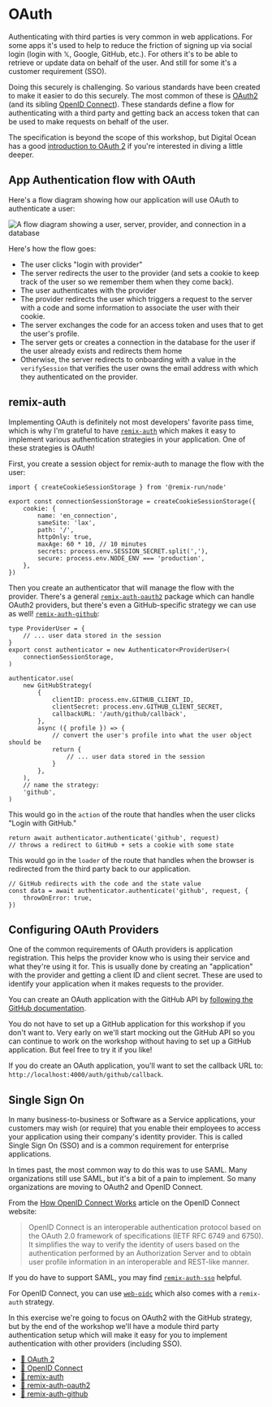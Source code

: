# OAuth

<EpicVideo url="https://www.epicweb.dev/workshops/authentication-strategies-and-implementation/oauth/intro-to-oauth" />

Authenticating with third parties is very common in web applications. For some
apps it's used to help to reduce the friction of signing up via social login
(login with 𝕏, Google, GitHub, etc.). For others it's to be able to retrieve or
update data on behalf of the user. And still for some it's a customer
requirement (SSO).

Doing this securely is challenging. So various standards have been created to
make it easier to do this securely. The most common of these is
[OAuth2](https://oauth.net/2/) (and its sibling
[OpenID Connect](https://openid.net/)). These standards define a flow for
authenticating with a third party and getting back an access token that can be
used to make requests on behalf of the user.

The specification is beyond the scope of this workshop, but Digital Ocean has a good
[introduction to OAuth 2](https://www.digitalocean.com/community/tutorials/an-introduction-to-oauth-2)
if you're interested in diving a little deeper.

## App Authentication flow with OAuth

Here's a flow diagram showing how our application will use OAuth to authenticate
a user:

![A flow diagram showing a user, server, provider, and connection in a database](https://github-production-user-asset-6210df.s3.amazonaws.com/1500684/269059627-5265f0b8-c364-453b-806e-66802e6283cd.png)

Here's how the flow goes:

- The user clicks "login with provider"
- The server redirects the user to the provider (and sets a cookie to keep track
  of the user so we remember them when they come back).
- The user authenticates with the provider
- The provider redirects the user which triggers a request to the server with a
  code and some information to associate the user with their cookie.
- The server exchanges the code for an access token and uses that to get the
  user's profile.
- The server gets or creates a connection in the database for the user if the
  user already exists and redirects them home
- Otherwise, the server redirects to onboarding with a value in the
  `verifySession` that verifies the user owns the email address with which they
  authenticated on the provider.

## remix-auth

Implementing OAuth is definitely not most developers' favorite pass time, which
is why I'm grateful to have
[`remix-auth`](https://github.com/sergiodxa/remix-auth) which makes it easy to
implement various authentication strategies in your application. One of these
strategies is OAuth!

First, you create a session object for remix-auth to manage the flow with the
user:

```tsx file=app/utils/connections.server.ts
import { createCookieSessionStorage } from '@remix-run/node'

export const connectionSessionStorage = createCookieSessionStorage({
	cookie: {
		name: 'en_connection',
		sameSite: 'lax',
		path: '/',
		httpOnly: true,
		maxAge: 60 * 10, // 10 minutes
		secrets: process.env.SESSION_SECRET.split(','),
		secure: process.env.NODE_ENV === 'production',
	},
})
```

Then you create an authenticator that will manage the flow with the provider.
There's a general
[`remix-auth-oauth2`](https://github.com/sergiodxa/remix-auth-oauth2) package
which can handle OAuth2 providers, but there's even a GitHub-specific strategy
we can use as well!
[`remix-auth-github`](https://github.com/sergiodxa/remix-auth-github):

```tsx file=app/utils/auth.server.ts
type ProviderUser = {
	// ... user data stored in the session
}
export const authenticator = new Authenticator<ProviderUser>(
	connectionSessionStorage,
)

authenticator.use(
	new GitHubStrategy(
		{
			clientID: process.env.GITHUB_CLIENT_ID,
			clientSecret: process.env.GITHUB_CLIENT_SECRET,
			callbackURL: '/auth/github/callback',
		},
		async ({ profile }) => {
			// convert the user's profile into what the user object should be
			return {
				// ... user data stored in the session
			}
		},
	),
	// name the strategy:
	'github',
)
```

This would go in the `action` of the route that handles when the user clicks
"Login with GitHub."

```tsx file=app/routes/_auth+/auth.github.ts
return await authenticator.authenticate('github', request)
// throws a redirect to GitHub + sets a cookie with some state
```

This would go in the `loader` of the route that handles when the browser is
redirected from the third party back to our application.

```tsx file=app/routes/_auth+/auth.github.callback.ts
// GitHub redirects with the code and the state value
const data = await authenticator.authenticate('github', request, {
	throwOnError: true,
})
```

## Configuring OAuth Providers

One of the common requirements of OAuth providers is application registration.
This helps the provider know who is using their service and what they're using
it for. This is usually done by creating an "application" with the provider and
getting a client ID and client secret. These are used to identify your
application when it makes requests to the provider.

You can create an OAuth application with the GitHub API by
[following the GitHub documentation](https://docs.github.com/en/apps/oauth-apps/building-oauth-apps/creating-an-oauth-app).

<callout-success>
	You do not have to set up a GitHub application for this workshop if you don't
	want to. Very early on we'll start mocking out the GitHub API so you can
	continue to work on the workshop without having to set up a GitHub
	application. But feel free to try it if you like!
</callout-success>

If you do create an OAuth application, you'll want to set the callback URL to:
`http://localhost:4000/auth/github/callback`.

## Single Sign On

In many business-to-business or Software as a Service applications, your
customers may wish (or require) that you enable their employees to access your
application using their company's identity provider. This is called Single Sign
On (SSO) and is a common requirement for enterprise applications.

In times past, the most common way to do this was to use SAML. Many
organizations still use SAML, but it's a bit of a pain to implement. So many
organizations are moving to OAuth2 and OpenID Connect.

From the [How OpenID Connect Works](https://openid.net/developers/how-connect-works/)
article on the OpenID Connect website:

> OpenID Connect is an interoperable authentication protocol based on the OAuth
> 2.0 framework of specifications (IETF RFC 6749 and 6750). It simplifies the
> way to verify the identity of users based on the authentication performed by
> an Authorization Server and to obtain user profile information in an
> interoperable and REST-like manner.

If you do have to support SAML, you may find
[`remix-auth-sso`](https://github.com/boxyhq/remix-auth-sso) helpful.

For OpenID Connect, you can use
[`web-oidc`](https://github.com/sergiodxa/web-oidc) which also comes with a
`remix-auth` strategy.

In this exercise we're going to focus on OAuth2 with the GitHub strategy, but by
the end of the workshop we'll have a module third party authentication setup
which will make it easy for you to implement authentication with other
providers (including SSO).

- [📜 OAuth 2](https://oauth.net/2/)
- [📜 OpenID Connect](https://openid.net/)
- [📜 remix-auth](https://github.com/sergiodxa/remix-auth)
- [📜 remix-auth-oauth2](https://github.com/sergiodxa/remix-auth-oauth2)
- [📜 remix-auth-github](https://github.com/sergiodxa/remix-auth-github)
